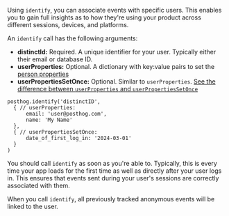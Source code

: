 Using `identify`, you can associate events with specific users. This enables you to gain full insights as to how they're using your product across different sessions, devices, and platforms.

An `identify` call has the following arguments:

- **distinctId:** Required. A unique identifier for your user. Typically either their email or database ID.
- **userProperties:** Optional. A dictionary with key:value pairs to set the [person properties](/docs/product-analytics/person-properties)
- **userPropertiesSetOnce:** Optional. Similar to `userProperties`. [See the difference between `userProperties` and `userPropertiesSetOnce`](/docs/product-analytics/person-properties#what-is-the-difference-between-set-and-set_once)
  
```react-native
posthog.identify('distinctID', 
  { // userProperties:
      email: 'user@posthog.com',
      name: 'My Name'
  },
  { // userPropertiesSetOnce:
      date_of_first_log_in: '2024-03-01'
  }
)
```

You should call `identify` as soon as you're able to. Typically, this is every time your app loads for the first time as well as directly after your user logs in. This ensures that events sent during your user's sessions are correctly associated with them.

When you call `identify`, all previously tracked anonymous events will be linked to the user.
